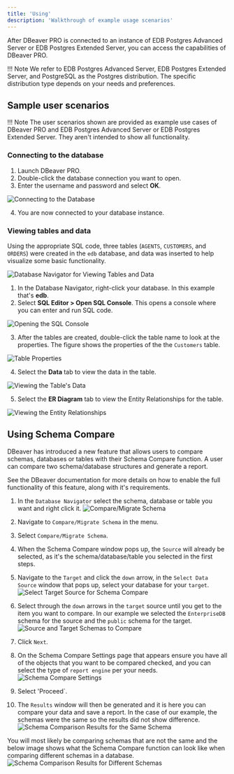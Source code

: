```yaml
---
title: 'Using'
description: 'Walkthrough of example usage scenarios'
---
```

After DBeaver PRO is connected to an instance of EDB Postgres Advanced Server or EDB Postgres Extended Server, you can access the capabilities of DBeaver PRO.

!!! Note
    We refer to EDB Postgres Advanced Server, EDB Postgres Extended Server, and PostgreSQL as the Postgres distribution. The specific distribution type depends on your needs and preferences.

## Sample user scenarios

!!! Note
    The user scenarios shown are provided as example use cases of DBeaver PRO and EDB Postgres Advanced Server or EDB Postgres Extended Server. They aren't intended to show all functionality.

### Connecting to the database

1. Launch DBeaver PRO.
2. Double-click the database connection you want to open.
3. Enter the username and password and select **OK**.

![Connecting to the Database](Images/DBNavigate.png)

4. You are now connected to your database instance.

### Viewing tables and data

Using the appropriate SQL code, three tables (`AGENTS`, `CUSTOMERS`, and `ORDERS`) were created in the `edb` database, and data was inserted to help visualize some basic functionality.  

![Database Navigator for Viewing Tables and Data](Images/DBNavigate2.png)

1. In the Database Navigator, right-click your database. In this example that's **edb**.
2. Select **SQL Editor > Open SQL Console**. This opens a console where you can enter and run SQL code.

![Opening the SQL Console](Images/DBNavigate3.png)

3. After the tables are created, double-click the table name to look at the properties. The figure shows the properties of the the `Customers` table. 

![Table Properties](Images/Console.png)

4. Select the **Data** tab to view the data in the table.

![Viewing the Table's Data](Images/Console2.png)

5. Select the **ER Diagram** tab to view the Entity Relationships for the table.

![Viewing the Entity Relationships](Images/Console3.png)

## Using Schema Compare 
DBeaver has introduced a new feature that allows users to compare schemas, databases or tables with their Schema Compare function. A user can compare two schema/database structures and generate a report.  

See the DBeaver documentation for more details on how to enable the full functionality of this feature, along with it's requirements.

1. In the `Database Navigator` select the schema, database or table you want and right click it.
  ![Compare/Migrate Schema](Images/CompareMigrateSchema.png)

2. Navigate to `Compare/Migrate Schema` in the menu.

3. Select `Compare/Migrate Schema`.

4. When the Schema Compare window pops up, the `Source` will already be selected, as it's the schema/database/table you selected in the first steps.

5. Navigate to the `Target` and click the `down` arrow, in the `Select Data Source` window that pops up, select your database for your `target`.
  ![Select Target Source for Schema Compare](Images/SelectTargetSourceforCompare.png)

6. Select through the `down` arrows in the `target` source until you get to the item you want to compare.  In our example we selected the `EnterpriseDB` schema for the source and the `public` schema for the target.
  ![Source and Target Schemas to Compare](Images/SchemasToCompare.png)

7. Click `Next`.

8. On the Schema Compare Settings page that appears ensure you have all of the objects that you want to be compared checked, and you can select the type of `report engine` per your needs.
  ![Schema Compare Settings](Images/SchemaCompareSettings.png)

9. Select 'Proceed`.

10. The `Results` window will then be generated and it is here you can compare your data and save a report.  In the case of our example, the schemas were the same so the results did not show difference.  
  ![Schema Comparison Results for the Same Schema](Images/SameSchemaCompareResults.png)

You will most likely be comparing schemas that are not the same and the below image shows what the Schema Compare function can look like when comparing different schemas in a database.
  ![Schema Comparison Results for Different Schemas](Images/SchemaCompareDiffResults.png)